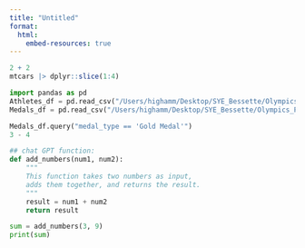 ---
title: "Untitled"
format: 
  html:
    embed-resources: true
---

```{r}
2 + 2
mtcars |> dplyr::slice(1:4)
```

```{python}
import pandas as pd
Athletes_df = pd.read_csv("/Users/highamm/Desktop/SYE_Bessette/Olympics_Project/athletes.csv")
Medals_df = pd.read_csv("/Users/highamm/Desktop/SYE_Bessette/Olympics_Project/medals.csv")

Medals_df.query("medal_type == 'Gold Medal'")
3 - 4

## chat GPT function:
def add_numbers(num1, num2):
    """
    This function takes two numbers as input,
    adds them together, and returns the result.
    """
    result = num1 + num2
    return result

sum = add_numbers(3, 9)
print(sum)
```
